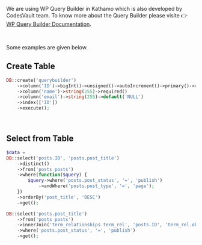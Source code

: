 We are using WP Query Builder in Kathamo which is also developed by CodesVault team.
To know more about the Query Builder please visite 👉 <a href="https://wp-querybuilder.pages.dev/" target="_blank">WP Query Builder Documentation</a>.

<br />

Some examples are given below.

## Create Table

```php
DB::create('querybuilder')
    ->column('ID')->bigInt()->unsigned()->autoIncrement()->primary()->required()
    ->column('name')->string(255)->required()
    ->column('email')->string(255)->default('NULL')
    ->index(['ID'])
    ->execute();
```

<br />

## Select from Table

```php
$data =
DB::select('posts.ID', 'posts.post_title')
    ->distinct()
    ->from('posts posts')
    ->where(function($query) {
        $query->where('posts.post_status', '=', 'publish')
            ->andWhere('posts.post_type', '=', 'page');
    })
    ->orderBy('post_title', 'DESC')
    ->get();

DB::select('posts.post_title')
    ->from('posts posts')
    ->innerJoin('term_relationships term_rel', 'posts.ID', 'term_rel.object_id')
    ->where('posts.post_status', '=', 'publish')
    ->get();
```

